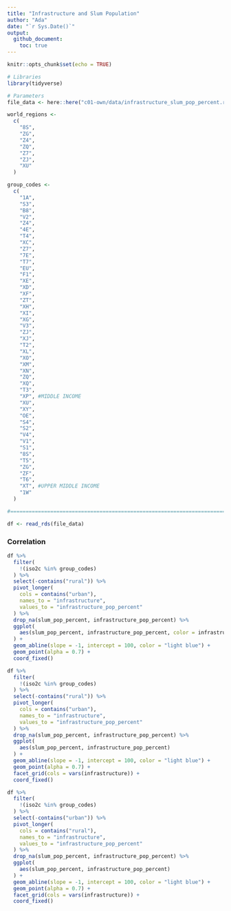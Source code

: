 ```yaml
---
title: "Infrastructure and Slum Population"
author: "Ada"
date: "`r Sys.Date()`"
output: 
  github_document:
    toc: true
---
```


```r
knitr::opts_chunk$set(echo = TRUE)
```

```r
# Libraries
library(tidyverse)

# Parameters
file_data <- here::here("c01-own/data/infrastructure_slum_pop_percent.rds")

world_regions <- 
  c(
    "8S",
    "ZG",
    "Z4",
    "ZQ",
    "Z7",
    "ZJ",
    "XU"
  )

group_codes <- 
  c(
    "1A",
    "S3",
    "B8",
    "V2",
    "Z4",
    "4E",
    "T4",
    "XC",
    "Z7",
    "7E",
    "T7",
    "EU",
    "F1",
    "XE",
    "XD",
    "XF",
    "ZT",
    "XH",
    "XI",
    "XG",
    "V3",
    "ZJ",
    "XJ",
    "T2",
    "XL",
    "XO",
    "XM",
    "XN",
    "ZQ",
    "XQ",
    "T3",
    "XP", #MIDDLE INCOME
    "XU",
    "XY",
    "OE",
    "S4",
    "S2",
    "V4",
    "V1",
    "S1",
    "8S",
    "T5",
    "ZG",
    "ZF",
    "T6",
    "XT", #UPPER MIDDLE INCOME
    "1W"
  )

#===============================================================================

df <- read_rds(file_data)
```

### Correlation

```r

df %>% 
  filter(
    !(iso2c %in% group_codes)
  ) %>% 
  select(-contains("rural")) %>% 
  pivot_longer(
    cols = contains("urban"),
    names_to = "infrastructure",
    values_to = "infrastructure_pop_percent"
  ) %>% 
  drop_na(slum_pop_percent, infrastructure_pop_percent) %>% 
  ggplot(
    aes(slum_pop_percent, infrastructure_pop_percent, color = infrastructure)
  ) +
  geom_abline(slope = -1, intercept = 100, color = "light blue") +
  geom_point(alpha = 0.7) +
  coord_fixed()

df %>% 
  filter(
    !(iso2c %in% group_codes)
  ) %>% 
  select(-contains("rural")) %>% 
  pivot_longer(
    cols = contains("urban"),
    names_to = "infrastructure",
    values_to = "infrastructure_pop_percent"
  ) %>% 
  drop_na(slum_pop_percent, infrastructure_pop_percent) %>% 
  ggplot(
    aes(slum_pop_percent, infrastructure_pop_percent)
  ) +
  geom_abline(slope = -1, intercept = 100, color = "light blue") +
  geom_point(alpha = 0.7) +
  facet_grid(cols = vars(infrastructure)) +
  coord_fixed()

df %>% 
  filter(
    !(iso2c %in% group_codes)
  ) %>% 
  select(-contains("urban")) %>% 
  pivot_longer(
    cols = contains("rural"),
    names_to = "infrastructure",
    values_to = "infrastructure_pop_percent"
  ) %>% 
  drop_na(slum_pop_percent, infrastructure_pop_percent) %>% 
  ggplot(
    aes(slum_pop_percent, infrastructure_pop_percent)
  ) +
  geom_abline(slope = -1, intercept = 100, color = "light blue") +
  geom_point(alpha = 0.7) +
  facet_grid(cols = vars(infrastructure)) +
  coord_fixed()

```


